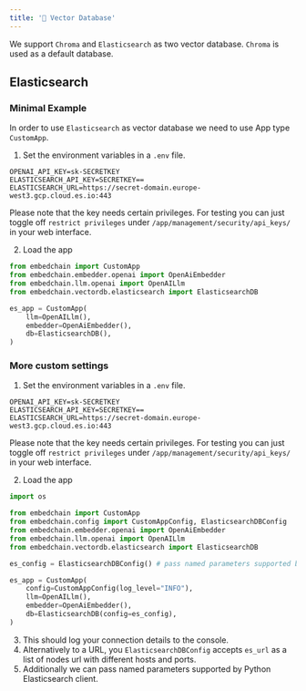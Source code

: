 ---
title: '💾 Vector Database'
---

We support `Chroma` and `Elasticsearch` as two vector database. 
`Chroma` is used as a default database.

## Elasticsearch

### Minimal Example

In order to use `Elasticsearch` as vector database we need to use App type `CustomApp`.

1. Set the environment variables in a `.env` file.
```
OPENAI_API_KEY=sk-SECRETKEY
ELASTICSEARCH_API_KEY=SECRETKEY==
ELASTICSEARCH_URL=https://secret-domain.europe-west3.gcp.cloud.es.io:443
```
Please note that the key needs certain privileges. For testing you can just toggle off `restrict privileges` under `/app/management/security/api_keys/` in your web interface.

2. Load the app
```python
from embedchain import CustomApp
from embedchain.embedder.openai import OpenAiEmbedder
from embedchain.llm.openai import OpenAILlm
from embedchain.vectordb.elasticsearch import ElasticsearchDB

es_app = CustomApp(
    llm=OpenAILlm(),
    embedder=OpenAiEmbedder(),
    db=ElasticsearchDB(),
)
```

### More custom settings
1. Set the environment variables in a `.env` file.
```
OPENAI_API_KEY=sk-SECRETKEY
ELASTICSEARCH_API_KEY=SECRETKEY==
ELASTICSEARCH_URL=https://secret-domain.europe-west3.gcp.cloud.es.io:443
```
Please note that the key needs certain privileges. For testing you can just toggle off `restrict privileges` under `/app/management/security/api_keys/` in your web interface.

2. Load the app
```python
import os

from embedchain import CustomApp
from embedchain.config import CustomAppConfig, ElasticsearchDBConfig
from embedchain.embedder.openai import OpenAiEmbedder
from embedchain.llm.openai import OpenAILlm
from embedchain.vectordb.elasticsearch import ElasticsearchDB

es_config = ElasticsearchDBConfig() # pass named parameters supported by elasticsearch-py

es_app = CustomApp(
    config=CustomAppConfig(log_level="INFO"),
    llm=OpenAILlm(),
    embedder=OpenAiEmbedder(),
    db=ElasticsearchDB(config=es_config),
)
```
3. This should log your connection details to the console.
4. Alternatively to a URL, you `ElasticsearchDBConfig` accepts `es_url` as a list of nodes url with different hosts and ports.
5. Additionally we can pass named parameters supported by Python Elasticsearch client.
